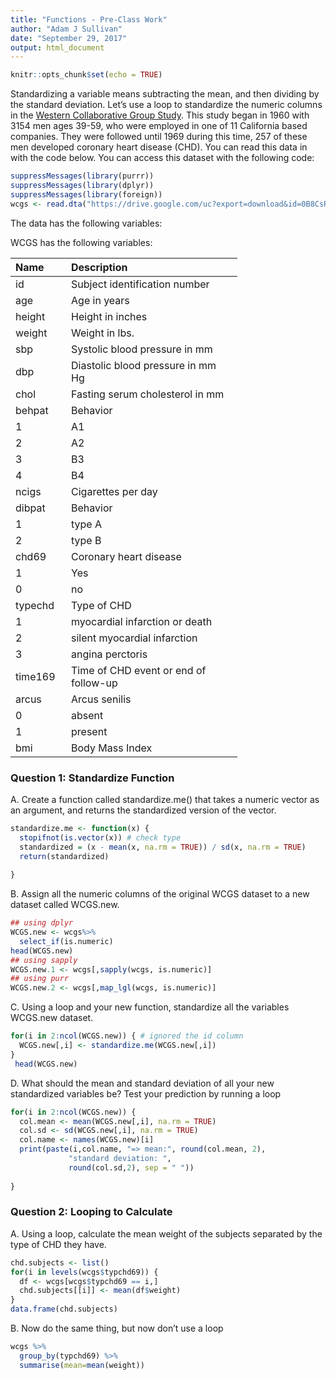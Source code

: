 ```yaml
---
title: "Functions - Pre-Class Work"
author: "Adam J Sullivan"
date: "September 29, 2017"
output: html_document
---
```


```r
knitr::opts_chunk$set(echo = TRUE)
```








Standardizing a variable means subtracting the mean, and then dividing by the standard deviation. Let’s use a loop to standardize the numeric columns in the [Western Collaborative Group Study](https://clinicaltrials.gov/ct2/show/NCT00005174). This study began in 1960 with 3154 men ages 39-59, who were employed in one of 11 California based companies. They were followed until 1969 during this time, 257 of these men developed coronary heart disease (CHD). You can read this data in with the code below. You can access this dataset with the following code:

```R
suppressMessages(library(purrr))
suppressMessages(library(dplyr))
suppressMessages(library(foreign))
wcgs <- read.dta("https://drive.google.com/uc?export=download&id=0B8CsRLdwqzbzYWxfN3ExQllBQkU")
```

The data has the following variables:



WCGS has the following variables:

-----------------------------------------------------------
Name    Description
------- -------------------------------------------
id      Subject identification number

age     Age in years

height  Height in inches

weight  Weight in lbs.

sbp     Systolic blood pressure in mm 

dbp     Diastolic blood pressure in mm Hg

chol    Fasting serum cholesterol in mm 

behpat  Behavior

  1       A1

  2       A2

  3       B3

  4       B4

ncigs   Cigarettes per day

dibpat  Behavior

1       type A

2       type B

chd69   Coronary heart disease

1       Yes

0       no

typechd Type of CHD

1       myocardial infarction or death

2       silent myocardial infarction

3       angina perctoris

time169 Time of CHD event or end of follow-up

arcus   Arcus senilis

0       absent

1       present

bmi     Body Mass Index
-----------------------------------------------------------




### Question 1: Standardize Function

A. Create a function called standardize.me() that takes a numeric vector as an argument, and returns the standardized version of the vector. 

```r
standardize.me <- function(x) {
  stopifnot(is.vector(x)) # check type
  standardized = (x - mean(x, na.rm = TRUE)) / sd(x, na.rm = TRUE)
  return(standardized)
  
}
```

B. Assign all the numeric columns of the original WCGS dataset to a new dataset called WCGS.new.

```r
## using dplyr
WCGS.new <- wcgs%>%
  select_if(is.numeric)
head(WCGS.new)
## using sapply
WCGS.new.1 <- wcgs[,sapply(wcgs, is.numeric)]
## using purr
WCGS.new.2 <- wcgs[,map_lgl(wcgs, is.numeric)]
```

C. Using a loop and your new function, standardize all the variables WCGS.new dataset.

```r
for(i in 2:ncol(WCGS.new)) { # ignored the id column
  WCGS.new[,i] <- standardize.me(WCGS.new[,i])
}
 head(WCGS.new)
```

D. What should the mean and standard deviation of all your new standardized variables be? Test your prediction by running a loop

```r

for(i in 2:ncol(WCGS.new)) {
  col.mean <- mean(WCGS.new[,i], na.rm = TRUE)
  col.sd <- sd(WCGS.new[,i], na.rm = TRUE)
  col.name <- names(WCGS.new)[i]
  print(paste(i,col.name, "=> mean:", round(col.mean, 2), 
             "standard deviation: ",
             round(col.sd,2), sep = " "))
             
}
```


### Question 2: Looping to Calculate

A. Using a loop, calculate the mean weight of the subjects separated by the type of CHD they have.

```r
chd.subjects <- list()
for(i in levels(wcgs$typchd69)) {
  df <- wcgs[wcgs$typchd69 == i,]
  chd.subjects[[i]] <- mean(df$weight)
}
data.frame(chd.subjects)
```
B. Now do the same thing, but now don’t use a loop

```r
wcgs %>% 
  group_by(typchd69) %>% 
  summarise(mean=mean(weight))
```
